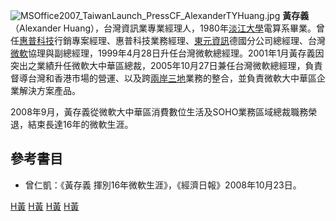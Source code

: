 [[File:MSOffice2007_TaiwanLaunch_PressCF_AlexanderTYHuang.jpg|thumb]]
'''黃存義'''（Alexander Huang{{bd||}}），台灣資訊業專業經理人，1980年[[淡江大學|淡江大學]]電算系畢業。曾任[[惠普科技|惠普科技]]行銷專案經理、惠普科技業務經理、[[東元資訊|東元資訊]]德國分公司總經理、台灣[[微軟|微軟]]協理與副總經理，1999年4月28日升任台灣微軟總經理。2001年1月黃存義因突出之業績升任微軟大中華區總裁，2005年10月27日兼任台灣微軟總經理，負責督導台灣和香港市場的營運、以及跨[[兩岸三地|兩岸三地]]業務的整合，並負責微軟大中華區企業解決方案產品。

2008年9月，黃存義從微軟大中華區消費數位生活及SOHO業務區域總裁職務榮退，結束長達16年的微軟生涯。

==參考書目==
*曾仁凱：《黃存義 揮別16年微軟生涯》，《經濟日報》2008年10月23日。 
{{Taiwanese merchant-stub}}
[[Category:淡江大學校友|H黃]]
[[Category:台灣專業經理人|H黃]]
[[Category:惠普人物|H黃]]
[[Category:微軟人物|H黃]]